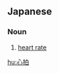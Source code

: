 ==Japanese==
{{ja-kanjitab|しん|はく|k2=ぱく|yomi=o}}

===Noun===
{{ja-noun|しんぱく}}

# [[heart rate]]

[[hu:心拍]]
